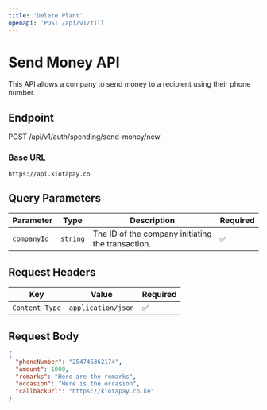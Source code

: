 ```yaml
---
title: 'Delete Plant'
openapi: 'POST /api/v1/till'
---
```


# Send Money API

This API allows a company to send money to a recipient using their phone number.

## Endpoint

POST /api/v1/auth/spending/send-money/new


### Base URL

`https://api.kiotapay.co`

## Query Parameters

| Parameter   | Type     | Description                          | Required |
|-------------|----------|--------------------------------------|----------|
| `companyId` | `string` | The ID of the company initiating the transaction. | ✅       |

## Request Headers

| Key           | Value                   | Required |
|---------------|-------------------------|----------|
| `Content-Type` | `application/json`      | ✅       |

## Request Body

```json
{
  "phoneNumber": "254745362174",
  "amount": 1000,
  "remarks": "Here are the remarks",
  "occasion": "Here is the occasion",
  "callbackUrl": "https://kiotapay.co.ke"
}
